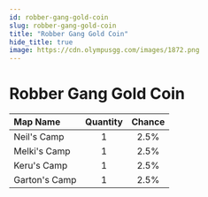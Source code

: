 ```yaml
---
id: robber-gang-gold-coin
slug: robber-gang-gold-coin
title: "Robber Gang Gold Coin"
hide_title: true
image: https://cdn.olympusgg.com/images/1872.png
---
```



# <ItemIcon iconId="1872" height="32"/> Robber Gang Gold Coin
|Map Name|Quantity|Chance|
|:--|:-:|:-:|
|Neil's Camp|1|2.5%|
|Melki's Camp|1|2.5%|
|Keru's Camp|1|2.5%|
|Garton's Camp|1|2.5%|


